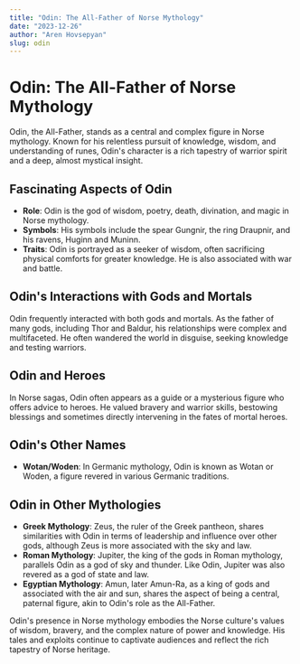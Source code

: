 ```yaml
---
title: "Odin: The All-Father of Norse Mythology"
date: "2023-12-26"
author: "Aren Hovsepyan"
slug: odin
---
```


# Odin: The All-Father of Norse Mythology

Odin, the All-Father, stands as a central and complex figure in Norse mythology.
Known for his relentless pursuit of knowledge, wisdom, and understanding of
runes, Odin's character is a rich tapestry of warrior spirit and a deep, almost
mystical insight.

## Fascinating Aspects of Odin

- **Role**: Odin is the god of wisdom, poetry, death, divination, and magic in
  Norse mythology.
- **Symbols**: His symbols include the spear Gungnir, the ring Draupnir, and his
  ravens, Huginn and Muninn.
- **Traits**: Odin is portrayed as a seeker of wisdom, often sacrificing physical
  comforts for greater knowledge. He is also associated with war and battle.

## Odin's Interactions with Gods and Mortals

Odin frequently interacted with both gods and mortals. As the father of many
gods, including Thor and Baldur, his relationships were complex and
multifaceted. He often wandered the world in disguise, seeking knowledge and
testing warriors.

## Odin and Heroes

In Norse sagas, Odin often appears as a guide or a mysterious figure who offers
advice to heroes. He valued bravery and warrior skills, bestowing blessings and
sometimes directly intervening in the fates of mortal heroes.

## Odin's Other Names

- **Wotan/Woden**: In Germanic mythology, Odin is known as Wotan or Woden, a
  figure revered in various Germanic traditions.

## Odin in Other Mythologies

- **Greek Mythology**: Zeus, the ruler of the Greek pantheon, shares similarities
  with Odin in terms of leadership and influence over other gods, although Zeus
  is more associated with the sky and law.
- **Roman Mythology**: Jupiter, the king of the gods in Roman mythology,
  parallels Odin as a god of sky and thunder. Like Odin, Jupiter was also
  revered as a god of state and law.
- **Egyptian Mythology**: Amun, later Amun-Ra, as a king of gods and associated
  with the air and sun, shares the aspect of being a central, paternal figure,
  akin to Odin's role as the All-Father.

Odin's presence in Norse mythology embodies the Norse culture's values of
wisdom, bravery, and the complex nature of power and knowledge. His tales and
exploits continue to captivate audiences and reflect the rich tapestry of Norse
heritage.
